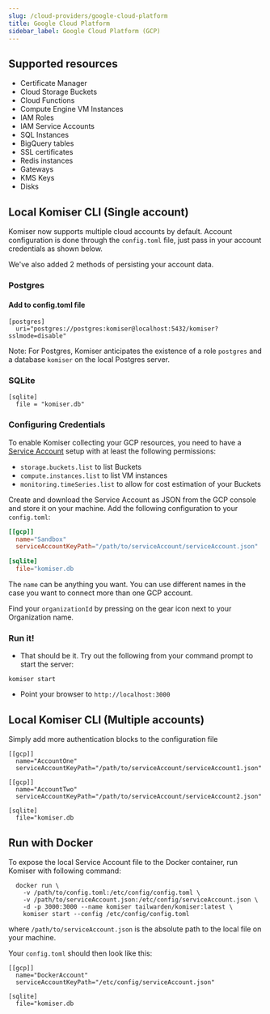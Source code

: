 ```yaml
---
slug: /cloud-providers/google-cloud-platform
title: Google Cloud Platform
sidebar_label: Google Cloud Platform (GCP)
---
```


## Supported resources

- Certificate Manager
- Cloud Storage Buckets
- Cloud Functions
- Compute Engine VM Instances
- IAM Roles
- IAM Service Accounts
- SQL Instances
- BigQuery tables
- SSL certificates
- Redis instances
- Gateways
- KMS Keys
- Disks

## Local Komiser CLI (Single account)

Komiser now supports multiple cloud accounts by default. Account configuration is done through the `config.toml` file, just pass in your account credentials as shown below.

We've also added 2 methods of persisting your account data.
### Postgres
#### Add to config.toml file
```
[postgres]
  uri="postgres://postgres:komiser@localhost:5432/komiser?sslmode=disable"
```
Note: For Postgres, Komiser anticipates the existence of a role `postgres` and a database `komiser` on the local Postgres server.

### SQLite 
```
[sqlite]
  file = "komiser.db"
```

### Configuring Credentials

To enable Komiser collecting your GCP resources, you need to have a [Service Account](https://cloud.google.com/iam/docs/service-account-overview) setup with at least the following permissions:

- `storage.buckets.list` to list Buckets
- `compute.instances.list` to list VM instances
- `monitoring.timeSeries.list` to allow for cost estimation of your Buckets

Create and download the Service Account as JSON from the GCP console and store it on your machine. Add the following configuration to your `config.toml`:

```toml
[[gcp]]
  name="Sandbox"
  serviceAccountKeyPath="/path/to/serviceAccount/serviceAccount.json"

[sqlite]
  file="komiser.db
```

The `name` can be anything you want. You can use different names in the case you want to connect more than one GCP account. 

Find your `organizationId` by pressing on the gear icon next to your Organization name.

### Run it!
* That should be it. Try out the following from your command prompt to start the server:

```
komiser start 
```

* Point your browser to `http://localhost:3000`

## Local Komiser CLI (Multiple accounts)
Simply add more authentication blocks to the configuration file

```
[[gcp]]
  name="AccountOne"
  serviceAccountKeyPath="/path/to/serviceAccount/serviceAccount1.json"

[[gcp]]
  name="AccountTwo"
  serviceAccountKeyPath="/path/to/serviceAccount/serviceAccount2.json"

[sqlite]
  file="komiser.db

```

## Run with Docker

To expose the local Service Account file to the Docker container, run Komiser with following command:

```
  docker run \
    -v /path/to/config.toml:/etc/config/config.toml \
    -v /path/to/serviceAccount.json:/etc/config/serviceAccount.json \
    -d -p 3000:3000 --name komiser tailwarden/komiser:latest \
    komiser start --config /etc/config/config.toml
```

where `/path/to/serviceAccount.json` is the absolute path to the local file on your machine.

Your `config.toml` should then look like this:

```
[[gcp]]
  name="DockerAccount"
  serviceAccountKeyPath="/etc/config/serviceAccount.json"

[sqlite]
  file="komiser.db
```